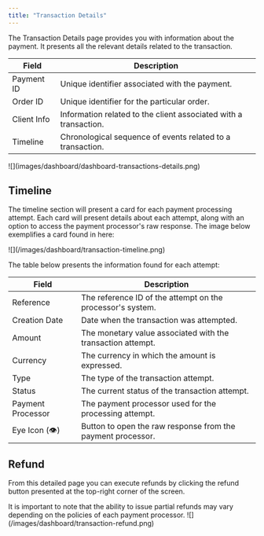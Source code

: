 ```yaml
---
title: "Transaction Details"
---
```


The Transaction Details page provides you with information about the payment. It presents all the relevant details related to the transaction.

| Field          | Description                                               |
|----------------|-----------------------------------------------------------|
| Payment ID     | Unique identifier associated with the payment.      |
| Order ID       | Unique identifier for the particular order.   |
| Client Info    | Information related to the client associated with a transaction.|
| Timeline       | Chronological sequence of events related to a transaction.|

<Frame>![](images/dashboard/dashboard-transactions-details.png)</Frame>

## Timeline

The timeline section will present a card for each payment processing attempt. Each card will present details about each attempt, along with an option to access the payment processor's raw response. The image below exemplifies a card found in here:

<Frame>![](/images/dashboard/transaction-timeline.png)</Frame>

The table below presents the information found for each attempt:

| Field             | Description                                                 |
| ----------------- | ----------------------------------------------------------- |
| Reference         | The reference ID of the attempt on the processor's system.  |
| Creation Date     | Date when the transaction was attempted.                    |
| Amount            | The monetary value associated with the transaction attempt. |
| Currency          | The currency in which the amount is expressed.              |
| Type              | The type of the transaction attempt.                        |
| Status            | The current status of the transaction attempt.              |
| Payment Processor | The payment processor used for the processing attempt.      |
| Eye Icon (👁️)    | Button to open the raw response from the payment processor. |

## Refund

From this detailed page you can execute refunds by clicking the refund button presented at the top-right corner of the screen.

<Warning>
  It is important to note that the ability to issue partial refunds may vary depending on the policies of each payment processor.
</Warning>

<Frame>![](/images/dashboard/transaction-refund.png)</Frame>
